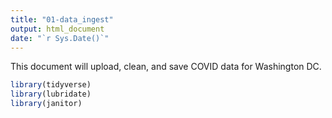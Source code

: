 ```yaml
---
title: "01-data_ingest"
output: html_document
date: "`r Sys.Date()`"
---
```


This document will upload, clean, and save COVID data for Washington DC.

```r
library(tidyverse)
library(lubridate)
library(janitor)
```

```r

```

